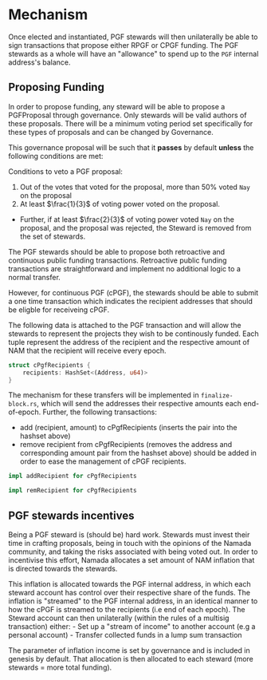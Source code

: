 
# Mechanism

Once elected and instantiated, PGF stewards will then unilaterally be able to sign transactions that propose either RPGF or CPGF funding. The PGF stewards as a whole will have an "allowance" to spend up to the `PGF` internal address's balance.

## Proposing Funding
In order to propose funding, any steward will be able to propose a PGFProposal through governance. Only stewards will be valid authors of these proposals. There will be a minimum voting period set specifically for these types of proposals and can be changed by Governance. 

This governance proposal will be such that it **passes** by default **unless** the following conditions are met:

Conditions to veto a PGF proposal:
1. Out of the votes that voted for the proposal, more than $50\%$ voted `Nay` on the proposal
2. At least $\frac{1}{3}$ of voting power voted on the proposal.
  - Further, if at least $\frac{2}{3}$ of voting power voted `Nay` on the proposal, and the proposal was rejected, the Steward is removed from the set of stewards.


The PGF stewards should be able to propose both retroactive and continuous public funding transactions. Retroactive public funding transactions are straightforward and implement no additional logic to a normal transfer.

However, for continuous PGF (cPGF), the stewards should be able to submit a one time transaction which indicates the recipient addresses that should be eligble for receiveing cPGF. 

The following data is attached to the PGF transaction and will allow the stewards to represent the projects they wish to be continously funded. Each tuple represent the address of the recipient and the respective amount of NAM that the recipient will receive every epoch.

```rust
struct cPgfRecipients {
    recipients: HashSet<(Address, u64)>
}
```
The mechanism for these transfers will be implemented in `finalize-block.rs`, which will send the addresses their respective amounts each end-of-epoch.
Further, the following transactions:
- add (recipient, amount) to cPgfRecipients (inserts the pair into the hashset above)
- remove recipient from cPgfRecipients (removes the address and corresponding amount pair from the hashset above)
 should be added in order to ease the management of cPGF recipients.

```rust
impl addRecipient for cPgfRecipients

impl remRecipient for cPgfRecipients
```

## PGF stewards incentives

Being a PGF steward is (should be) hard work. Stewards must invest their time in crafting proposals, being in touch with the opinions of the Namada community, and taking the risks associated with being voted out. 
In order to incentivise this effort, Namada allocates a set amount of NAM inflation that is directed towards the stewards.

This inflation is allocated towards the PGF internal address, in which each steward account has control over their respective share of the funds.
The inflation is "streamed" to the PGF internal address, in an identical manner to how the cPGF is streamed to the recipients (i.e end of each epoch).
The Steward account can then unilaterally (within the rules of a multisig transaction) either:
    - Set up a "stream of income" to another account (e.g a personal account)
    - Transfer collected funds in a lump sum transaction

The parameter of inflation income is set by governance and is included in genesis by default. 
That allocation is then allocated to each steward (more stewards = more total funding).

